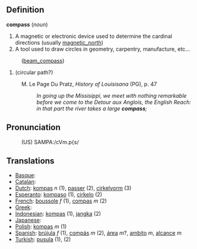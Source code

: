 ==Definition==

<b>compass</b> (<i>noun</i>)
# A magnetic or electronic device used to determine the cardinal directions (usually [[magnetic_north]])
# A tool used to draw circles in geometry, carpentry, manufacture, etc...
:([[beam_compass]])
# (circular path?)
: M. Le Page Du Pratz, <i>History of Louisisana</i> (PG), p. 47
:: <i>In going up the Missisippi, we meet with nothing remarkable before we come to the Detour aux Anglois, the English Reach: in that part the river takes a large <b>compass</b>;</i>

==Pronunciation==
:(US) SAMPA:/cVm.p{s/

==Translations==
*[[Basque]]: [[]]
*[[Catalan]]: [[]]
*[[Dutch]]: [[kompas]] ''n'' (1), [[passer]] (2), [[cirkelvorm]] (3)
*[[Esperanto]]: [[kompaso]] (1), [[cirkelo]] (2)
*[[French]]: [[boussole]] ''f'' (1), [[compas]] ''m'' (2)
*[[Greek]]: [[]]
*[[Indonesian]]: [[kompas]] (1), [[jangka]] (2)
*[[Japanese]]: [[]]
*[[Polish]]: [[kompas]] ''m'' (1)
*[[Spanish]]: [[brújula]] ''f'' (1), [[compás]] ''m'' (2), [[área]] ''m''?, [[ambito]] ''m'', [[alcance]] ''m''
*[[Turkish]]: [[pusula]] (1), [[]] (2)